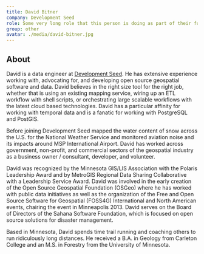 ```yaml
---
title: David Bitner
company: Development Seed
role: Some very long role that this person is doing as part of their full time tech job
group: other
avatar: ./media/david-bitner.jpg
---
```

## About

David is a data engineer at [Development Seed](https://developmentseed.org/). He has extensive experience working with, advocating for, and developing open source geospatial software and data. David believes in the right size tool for the right job, whether that is using an existing mapping service, wiring up an ETL workflow with shell scripts, or orchestrating large scalable workflows with the latest cloud based technologies. David has a particular affinity for working with temporal data and is a fanatic for working with PostgreSQL and PostGIS.

Before joining Development Seed mapped the water content of snow across the U.S. for the National Weather Service and monitored aviation noise and its impacts around MSP International Airport. David has worked across government, non-profit, and commercial sectors of the geospatial industry as a business owner / consultant, developer, and volunteer.

David was recognized by the Minnesota GIS/LIS Association with the Polaris Leadership Award and by MetroGIS Regional Data Sharing Collaborative with a Leadership Service Award. David was involved in the early creation of the Open Source Geospatial Foundation (OSGeo) where he has worked with public data initiatives as well as the organization of the Free and Open Source Software for Geospatial (FOSS4G) International and North American events, chairing the event in Minneapolis 2013. David serves on the Board of Directors of the Sahana Software Foundation, which is focused on open source solutions for disaster management.

Based in Minnesota, David spends time trail running and coaching others to run ridiculously long distances. He received a B.A. in Geology from Carleton College and an M.S. in Forestry from the University of Minnesota.